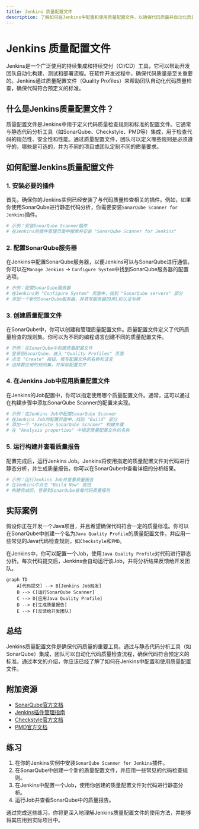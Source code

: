```yaml
---
title: Jenkins 质量配置文件
description: 了解如何在Jenkins中配置和使用质量配置文件，以确保代码质量并自动化质量检查流程。
---
```


# Jenkins 质量配置文件

Jenkins是一个广泛使用的持续集成和持续交付（CI/CD）工具，它可以帮助开发团队自动化构建、测试和部署流程。在软件开发过程中，确保代码质量是至关重要的。Jenkins通过质量配置文件（Quality Profiles）来帮助团队自动化代码质量检查，确保代码符合预定义的标准。

## 什么是Jenkins质量配置文件？

质量配置文件是Jenkins中用于定义代码质量检查规则和标准的配置文件。它通常与静态代码分析工具（如SonarQube、Checkstyle、PMD等）集成，用于检查代码的规范性、安全性和性能。通过质量配置文件，团队可以定义哪些规则是必须遵守的，哪些是可选的，并为不同的项目或团队定制不同的质量要求。

## 如何配置Jenkins质量配置文件

### 1. 安装必要的插件

首先，确保你的Jenkins实例已经安装了与代码质量检查相关的插件。例如，如果你使用SonarQube进行静态代码分析，你需要安装`SonarQube Scanner for Jenkins`插件。

```bash
# 示例：安装SonarQube Scanner插件
# 在Jenkins的插件管理页面中搜索并安装 "SonarQube Scanner for Jenkins"
```

### 2. 配置SonarQube服务器

在Jenkins中配置SonarQube服务器，以便Jenkins可以与SonarQube进行通信。你可以在`Manage Jenkins` -> `Configure System`中找到SonarQube服务器的配置选项。

```bash
# 示例：配置SonarQube服务器
# 在Jenkins的 "Configure System" 页面中，找到 "SonarQube servers" 部分
# 添加一个新的SonarQube服务器，并填写服务器的URL和认证令牌
```

### 3. 创建质量配置文件

在SonarQube中，你可以创建和管理质量配置文件。质量配置文件定义了代码质量检查的规则集。你可以为不同的编程语言创建不同的质量配置文件。

```bash
# 示例：在SonarQube中创建质量配置文件
# 登录到SonarQube，进入 "Quality Profiles" 页面
# 点击 "Create" 按钮，填写配置文件的名称和语言
# 选择要应用的规则集，并保存配置文件
```

### 4. 在Jenkins Job中应用质量配置文件

在Jenkins的Job配置中，你可以指定使用哪个质量配置文件。通常，这可以通过在构建步骤中添加SonarQube Scanner的配置来实现。

```bash
# 示例：在Jenkins Job中配置SonarQube Scanner
# 在Jenkins Job的配置页面中，找到 "Build" 部分
# 添加一个 "Execute SonarQube Scanner" 构建步骤
# 在 "Analysis properties" 中指定质量配置文件的名称
```

### 5. 运行构建并查看质量报告

配置完成后，运行Jenkins Job。Jenkins将使用指定的质量配置文件对代码进行静态分析，并生成质量报告。你可以在SonarQube中查看详细的分析结果。

```bash
# 示例：运行Jenkins Job并查看质量报告
# 在Jenkins中点击 "Build Now" 按钮
# 构建完成后，登录到SonarQube查看代码质量报告
```

## 实际案例

假设你正在开发一个Java项目，并且希望确保代码符合一定的质量标准。你可以在SonarQube中创建一个名为`Java Quality Profile`的质量配置文件，并应用一些常见的Java代码检查规则，如`Checkstyle`和`PMD`。

在Jenkins中，你可以配置一个Job，使用`Java Quality Profile`对代码进行静态分析。每次代码提交后，Jenkins会自动运行该Job，并将分析结果反馈给开发团队。

```mermaid
graph TD
    A[代码提交] --> B[Jenkins Job触发]
    B --> C[运行SonarQube Scanner]
    C --> D[应用Java Quality Profile]
    D --> E[生成质量报告]
    E --> F[反馈给开发团队]
```

## 总结

Jenkins质量配置文件是确保代码质量的重要工具。通过与静态代码分析工具（如SonarQube）集成，团队可以自动化代码质量检查流程，确保代码符合预定义的标准。通过本文的介绍，你应该已经了解了如何在Jenkins中配置和使用质量配置文件。

## 附加资源

- [SonarQube官方文档](https://docs.sonarqube.org/latest/)
- [Jenkins插件管理指南](https://www.jenkins.io/doc/book/managing/plugins/)
- [Checkstyle官方文档](https://checkstyle.sourceforge.io/)
- [PMD官方文档](https://pmd.github.io/)

## 练习

1. 在你的Jenkins实例中安装`SonarQube Scanner for Jenkins`插件。
2. 在SonarQube中创建一个新的质量配置文件，并应用一些常见的代码检查规则。
3. 在Jenkins中配置一个Job，使用你创建的质量配置文件对代码进行静态分析。
4. 运行Job并查看SonarQube中的质量报告。

通过完成这些练习，你将更深入地理解Jenkins质量配置文件的使用方法，并能够将其应用到实际项目中。